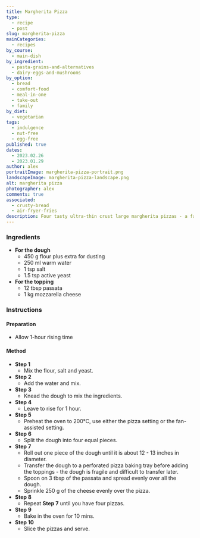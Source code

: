 ```yaml
---
title: Margherita Pizza
type:
  - recipe
  - post
slug: margherita-pizza
mainCategories:
  - recipes
by_course:
  - main-dish
by_ingredient:
  - pasta-grains-and-alternatives
  - dairy-eggs-and-mushrooms
by_option:
  - bread
  - comfort-food
  - meal-in-one
  - take-out
  - family
by_diet:
  - vegetarian
tags:
  - indulgence
  - nut-free
  - egg-free
published: true
dates:
  - 2023.02.26
  - 2023.01.29
author: alex
portraitImage: margherita-pizza-portrait.png
landscapeImage: margherita-pizza-landscape.png
alt: margherita pizza
photographer: alex
comments: true
associated:
  - crusty-bread
  - air-fryer-fries
description: Four tasty ultra-thin crust large margherita pizzas - a family take-out made at home. Everyone prefers them to the store-bought ones, and this way we can afford to have Saturday night pizza every weekend.
---
```


<Ingredients>

### Ingredients

- **For the dough**
  - 450 g flour plus extra for dusting
  - 250 ml warm water
  - 1 tsp salt
  - 1.5 tsp active yeast
- **For the topping**
  - 12 tbsp passata
  - 1 kg mozzarella cheese

</Ingredients>

<Instructions>

### Instructions

#### Preparation

- Allow 1-hour rising time

#### Method

- **Step 1**
  - Mix the flour, salt and yeast.
- **Step 2**
  - Add the water and mix.
- **Step 3**
  - Knead the dough to mix the ingredients.
- **Step 4**
  - Leave to rise for 1 hour.
- **Step 5**
  - Preheat the oven to 200°C, use either the pizza setting or the fan-assisted setting.
- **Step 6**
  - Split the dough into four equal pieces.
- **Step 7**
  - Roll out one piece of the dough until it is about 12 - 13 inches in diameter.
  - Transfer the dough to a perforated pizza baking tray before adding the toppings - the dough is fragile and difficult to transfer later.
  - Spoon on 3 tbsp of the passata and spread evenly over all the dough.
  - Sprinkle 250 g of the cheese evenly over the pizza.
- **Step 8**
  - Repeat **Step 7** until you have four pizzas.
- **Step 9**
  - Bake in the oven for 10 mins.
- **Step 10**
  - Slice the pizzas and serve.

</Instructions>
